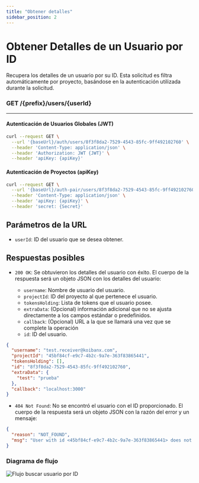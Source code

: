 ```yaml
---
title: "Obtener detalles"
sidebar_position: 2
---
```


# Obtener Detalles de un Usuario por ID

Recupera los detalles de un usuario por su ID. Esta solicitud es filtra automáticamente por proyecto, basándose en la autenticación utilizada durante la solicitud.

### <span>GET</span> /{prefix}/users/{userId}

---

#### Autenticación de Usuarios Globales (JWT)

```bash
curl --request GET \
  --url '{baseUrl}/auth/users/8f3f8da2-7529-4543-85fc-9ff492102760' \
  --header 'Content-Type: application/json' \
  --header 'Authorization: JWT {JWT}' \
  --header 'apiKey: {apiKey}'
```

#### Autenticación de Proyectos (apiKey)

```bash
curl --request GET \
  --url '{baseUrl}/auth-pair/users/8f3f8da2-7529-4543-85fc-9ff492102760' \
  --header 'Content-Type: application/json' \
  --header 'apiKey: {apiKey}' \
  --header 'secret: {Secret}'
```

## Parámetros de la URL

- `userId`: ID del usuario que se desea obtener.

## Respuestas posibles

- `200 OK`: Se obtuvieron los detalles del usuario con éxito. El cuerpo de la respuesta será un objeto JSON con los detalles del usuario:

  - `username`: Nombre de usuario del usuario.
  - `projectId`: ID del proyecto al que pertenece el usuario.
  - `tokensHolding`: Lista de tokens que el usuario posee.
  - `extraData`: (Opcional) información adicional que no se ajusta directamente a los campos estándar o predefinidos.
  - `callback`: (Opcional) URL a la que se llamará una vez que se complete la operación
  - `id`: ID del usuario.

```json
{
  "username": "test.receiver@koibanx.com",
  "projectId": "45bf84cf-e9c7-4b2c-9a7e-363f83865441",
  "tokensHolding": [],
  "id": "8f3f8da2-7529-4543-85fc-9ff492102760",
  "extraData": {
    "test": "prueba"
  },
  "callback": "localhost:3000"
}
```

- `404 Not Found`: No se encontró el usuario con el ID proporcionado. El cuerpo de la respuesta será un objeto JSON con la razón del error y un mensaje:

```json
{
  "reason": "NOT_FOUND",
  "msg": "User with id <45bf84cf-e9c7-4b2c-9a7e-363f83865441> does not exist"
}
```

### Diagrama de flujo

![Flujo buscar usuario por ID](/img/docs/user/flowFoundUserById.png "FlowFoundUserById")
